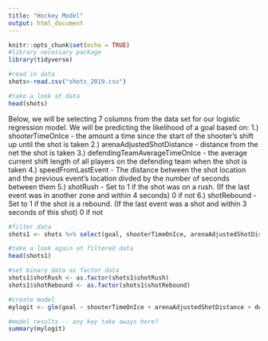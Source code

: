 ---
title: "Hockey Model"
output: html_document
---

```{r setup, include=FALSE}
knitr::opts_chunk$set(echo = TRUE)
#library necessary package
library(tidyverse)

#read in data
shots<-read.csv("shots_2019.csv")

#take a look at data
head(shots)

```

Below, we will be selecting 7 columns from the data set for our logistic regression model. We will be predicting the likelihood of a goal based on:
1.) shooterTimeOnIce - the amount a time since the start of the shooter's shift up until the shot is taken
2.) arenaAdjustedShotDistance - distance from the net the shot is taken
3.) defendingTeamAverageTimeOnIce - the average current shift length of all players on the defending team when the shot is taken
4.) speedFromLastEvent - The distance between the shot location and the previous event's location divded by the number of seconds between them
5.) shotRush - Set to 1 if the shot was on a rush. (If the last event was in another zone and within 4 seconds) 0 if not
6.) shotRebound - Set to 1 if the shot is a rebound. (If the last event was a shot and within 3 seconds of this shot) 0 if not

```{r filter}

#filter data
shots1 <- shots %>% select(goal, shooterTimeOnIce, arenaAdjustedShotDistance, defendingTeamAverageTimeOnIce, speedFromLastEvent, shotRush, shotRebound)

#take a look again at filtered data
head(shots1)

```


```{r logistic regression}
#set binary data as factor data
shots1$shotRush <- as.factor(shots1$shotRush)
shots1$shotRebound <- as.factor(shots1$shotRebound)

#create model
mylogit <- glm(goal ~ shooterTimeOnIce + arenaAdjustedShotDistance + defendingTeamAverageTimeOnIce + speedFromLastEvent + shotRush + shotRebound, data = shots1, family = "binomial")

#model results -- any key take aways here?
summary(mylogit)
```
